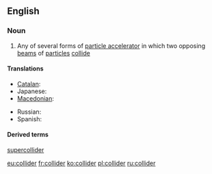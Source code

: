 ==English==
{{wikipedia}}

===Noun===
{{en-noun}}

# {{physics}} Any of several forms of [[particle accelerator]] in which two opposing  [[beam]]s of [[particle]]s [[collide]]

====Translations====
{{trans-top|particle accelerator}}
* [[Catalan]]: {{t-|ca|col·lisonador|m}}
* Japanese: {{t-|ja|コライダー|tr=koraidā|sc=Jpan}}
* [[Macedonian]]: {{t-|mk|судирач|m|tr=súdirač}}
{{trans-mid}}
* Russian: {{t+|ru|коллайдер|m|tr=kollájdɛr|sc=Cyrl}}
* Spanish: {{t-|es|colisionador|m}}
{{trans-bottom}}

====Derived terms====
[[supercollider]]

[[eu:collider]]
[[fr:collider]]
[[ko:collider]]
[[pl:collider]]
[[ru:collider]]